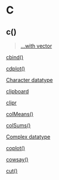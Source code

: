 # C {-}

## c()

> [...with vector](https://linkedin-learning.pxf.io/rwkly_vector)

[cbind()](https://linkedin-learning.pxf.io/rweekly_cbind)

[cdplot()](https://linkedin-learning.pxf.io/rweekly_cdplot)

[Character datatype](https://linkedin-learning.pxf.io/rweekly_atomics)

[clipboard](https://linkedin-learning.pxf.io/rweekly_clipboard)

[clipr](https://linkedin-learning.pxf.io/rweekly_clipboard)

[colMeans()](https://linkedin-learning.pxf.io/rweekly_colmeans)

[colSums()](https://linkedin-learning.pxf.io/rweekly_colmeans)

[Complex datatype](https://linkedin-learning.pxf.io/rweekly_atomics)

[coplot()](https://linkedin-learning.pxf.io/rweekly_coplot)

[cowsay()](https://linkedin-learning.pxf.io/rweekly_cowsay)

[cut()](https://linkedin-learning.pxf.io/rweekly_cut)
